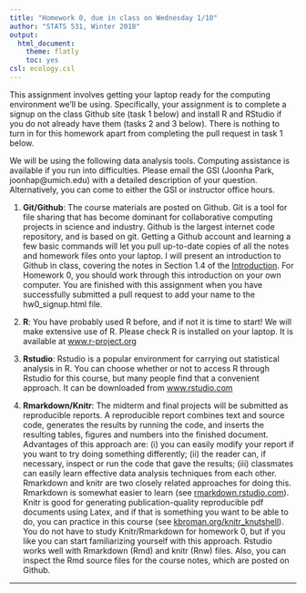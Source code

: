 ```yaml
---
title: "Homework 0, due in class on Wednesday 1/10"
author: "STATS 531, Winter 2018"
output:
  html_document:
    theme: flatly
    toc: yes
csl: ecology.csl
---
```


This assignment involves getting your laptop ready for the computing environment we'll be using. Specifically, your assignment is to complete a signup on the class Github site (task 1 below) and install R and RStudio if you do not already have them (tasks 2 and 3 below). There is nothing to turn in for this homework apart from completing the pull request in task 1 below.

We will be using the following data analysis tools. Computing assistance is available if you run into difficulties. Please email the GSI (Joonha Park, joonhap@umich.edu) with a detailed description of your question. Alternatively, you can come to either the GSI or instructor office hours. 


1. **Git/Github**: The course materials are posted on Github. Git is a tool for file sharing that has become dominant for collaborative computing projects in science and industry. Github is the largest internet code repository, and is based on git. Getting a Github account and learning a few basic commands will let you pull up-to-date copies of all the notes and homework files onto your laptop. I will present an introduction to Github in class, covering the notes in Section 1.4 of the [Introduction](https://ionides.github.io/531w18/01/notes01.html#internet-repositories-for-collaboration-and-open-source-research-git-and-github). For Homework 0, you should work through this introduction on your own computer. You are finished with this assignment when you have successfully submitted a pull request to add your name to the hw0_signup.html file.

2. **R**: You have probably used R before, and if not it is time to start! We will make extensive use of R. Please check R is installed on your laptop. It is available at [www.r-project.org](https://www.r-project.org)

3. **Rstudio**: Rstudio is a popular environment for carrying out statistical analysis in R. You can choose whether or not to access R through Rstudio for this course, but many people find that a convenient approach. It can be downloaded from [www.rstudio.com](https://www.rstudio.com)

4. **Rmarkdown/Knitr**: The midterm and final projects will be submitted as reproducible reports. A reproducible report combines text and source code, generates the results by running the code, and inserts the resulting tables, figures and numbers into the finished document. Advantages of this approach are: (i) you can easily modify your report if you want to try doing something differently; (ii) the reader can, if necessary, inspect or run the code that gave the results; (iii) classmates can easily learn effective data analysis techniques from each other. Rmarkdown and knitr are two closely related approaches for doing this. Rmarkdown is somewhat easier to learn (see [rmarkdown.rstudio.com](http://rmarkdown.rstudio.com)). Knitr is good for generating publication-quality reproducible pdf documents using Latex, and if that is something you want to be able to do, you can practice in this course (see [kbroman.org/knitr_knutshell](http://kbroman.org/knitr_knutshell/)). You do not have to study Knitr/Rmarkdown for homework 0, but if you like you can start familiarizing yourself with this approach. Rstudio works well with Rmarkdown (Rmd) and knitr (Rnw) files. Also, you can inspect the Rmd source files for the course notes, which are posted on Github.

------
